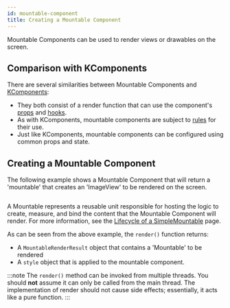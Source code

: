```yaml
---
id: mountable-component
title: Creating a Mountable Component
---
```


Mountable Components can be used to render views or drawables on the screen.

## Comparison with KComponents

There are several similarities between Mountable Components and [KComponents](/mainconcepts/components-basics.mdx):

* They both consist of a render function that can use the component's [props](../mainconcepts/props.mdx) and [hooks](../mainconcepts/hooks-intro.mdx).
* As with KComponents, mountable components are subject to [rules](../mainconcepts/components-basics.mdx/#rules-for-components) for their use.
* Just like KComponents, mountable components can be configured using common props and state.

## Creating a Mountable Component

The following example shows a Mountable Component that will return a 'mountable' that creates an 'ImageView' to be rendered on the screen.

```kotlin file=sample/src/main/java/com/facebook/samples/litho/kotlin/mountables/SimpleImageViewComponent.kt start=start_simple_mountable_component_example end=end_simple_mountable_component_example
```

A Mountable represents a reusable unit responsible for hosting the logic to create, measure, and bind the content that the Mountable Component will render. For more information, see the [Lifecycle of a SimpleMountable](mountable.mdx) page.

As can be seen from the above example, the `render()` function returns:

* A `MountableRenderResult` object that contains a 'Mountable' to be rendered
* A `style` object that is applied to the mountable component.

:::note
The `render()` method can be invoked from multiple threads. You should **not** assume it can only be called from the main thread. The implementation of render should not cause side effects; essentially, it acts like a pure function.
:::
